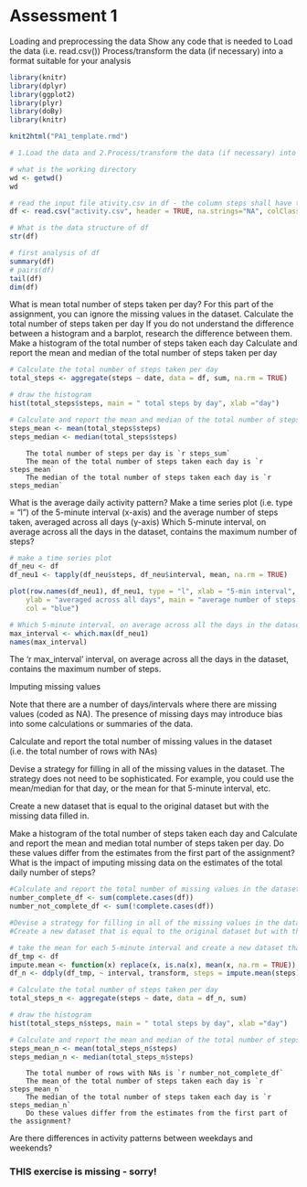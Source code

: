 Assessment 1
=========================

Loading and preprocessing the data
Show any code that is needed to
Load the data (i.e. read.csv())
Process/transform the data (if necessary) into a format suitable for your analysis
```r
library(knitr)
library(dplyr)
library(ggplot2)
library(plyr)
library(doBy)
library(knitr)

knit2html("PA1_template.rmd")

# 1.Load the data and 2.Process/transform the data (if necessary) into a format suitable for your analysis

# what is the working directory
wd <- getwd()
wd

# read the input file ativity.csv in df - the column steps shall have the format integer
df <- read.csv("activity.csv", header = TRUE, na.strings="NA", colClasses =c("integer", "Date", "integer"), sep=",")

# What is the data structure of df
str(df)

# first analysis of df
summary(df)
# pairs(df)
tail(df)
dim(df)
```

What is mean total number of steps taken per day?
For this part of the assignment, you can ignore the missing values in the dataset.
Calculate the total number of steps taken per day
If you do not understand the difference between a histogram and a barplot, research the difference between them. Make a histogram of the total number of steps taken each day
Calculate and report the mean and median of the total number of steps taken per day

```r
# Calculate the total number of steps taken per day
total_steps <- aggregate(steps ~ date, data = df, sum, na.rm = TRUE)

# draw the histogram
hist(total_steps$steps, main = " total steps by day", xlab ="day")

# Calculate and report the mean and median of the total number of steps taken per day
steps_mean <- mean(total_steps$steps)
steps_median <- median(total_steps$steps)
```

        The total number of steps per day is `r steps_sum`
        The mean of the total number of steps taken each day is `r steps_mean`
        The median of the total number of steps taken each day is `r steps_median`


What is the average daily activity pattern?
Make a time series plot (i.e. type = "l") of the 5-minute interval (x-axis) and the average number of steps taken, averaged across all days (y-axis)
Which 5-minute interval, on average across all the days in the dataset, contains the maximum number of steps?

```r
# make a time series plot
df_neu <- df
df_neu1 <- tapply(df_neu$steps, df_neu$interval, mean, na.rm = TRUE)

plot(row.names(df_neu1), df_neu1, type = "l", xlab = "5-min interval", 
    ylab = "averaged across all days", main = "average number of steps taken", 
    col = "blue")

# Which 5-minute interval, on average across all the days in the dataset, contains the maximum number of steps?
max_interval <- which.max(df_neu1)
names(max_interval)
```
The 'r max_interval' interval, on average across all the days in the dataset, contains the maximum number of steps.


Imputing missing values

Note that there are a number of days/intervals where there are missing values (coded as NA). The presence of missing days may introduce bias into some calculations or summaries of the data.

Calculate and report the total number of missing values in the dataset (i.e. the total number of rows with NAs)

Devise a strategy for filling in all of the missing values in the dataset. The strategy does not need to be sophisticated. For example, you could use the mean/median for that day, or the mean for that 5-minute interval, etc.

Create a new dataset that is equal to the original dataset but with the missing data filled in.

Make a histogram of the total number of steps taken each day and Calculate and report the mean and median total number of steps taken per day. Do these values differ from the estimates from the first part of the assignment? What is the impact of imputing missing data on the estimates of the total daily number of steps?
```r
#Calculate and report the total number of missing values in the dataset (i.e. the total number of rows with NAs)
number_complete_df <- sum(complete.cases(df))
number_not_complete_df <- sum(!complete.cases(df))

#Devise a strategy for filling in all of the missing values in the dataset. The strategy does not need to be sophisticated. For example, you could use the mean/median for that day, or the mean for that 5-minute interval, etc.
#Create a new dataset that is equal to the original dataset but with the missing data filled in.

# take the mean for each 5-minute interval and create a new dataset that is equal to the original dataset but with the missing data filled in
df_tmp <- df
impute.mean <- function(x) replace(x, is.na(x), mean(x, na.rm = TRUE))
df_n <- ddply(df_tmp, ~ interval, transform, steps = impute.mean(steps))

# Calculate the total number of steps taken per day
total_steps_n <- aggregate(steps ~ date, data = df_n, sum)

# draw the histogram
hist(total_steps_n$steps, main = " total steps by day", xlab ="day")

# Calculate and report the mean and median of the total number of steps taken per day
steps_mean_n <- mean(total_steps_n$steps)
steps_median_n <- median(total_steps_n$steps)

```

        The total number of rows with NAs is `r number_not_complete_df`
        The mean of the total number of steps taken each day is `r steps_mean_n`
        The median of the total number of steps taken each day is `r steps_median_n`
        Do these values differ from the estimates from the first part of the assignment? 

       


Are there differences in activity patterns between weekdays and weekends?

### THIS exercise is missing - sorry!
```r

```


